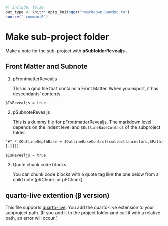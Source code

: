 ```r
#| include: false
out_type <- knitr::opts_knit$get("rmarkdown.pandoc.to")
source("_common.R")
```
# Make sub-project folder {#sec-make-revealjs-subproject-folder }

Make a note for the sub-project with **pSubfolderRevealjs** .



## Front Matter and Subnote

1. pFrontmatterRevealjs
    
    This is a qmd file that contains a Front Matter. When you export, it has descendants' contents.


`$IsRevealjs = true`


2. pSubnoteRevealjs

    This is a dummy file for pFrontmatterRevealjs. The markdown level depends on the indent level and `$OutlineBaseControl` of the subproject folder.

```
"#" * $OutlineDepthBase + $OutlineBaseControl(collect(ancestors,$Path)[-1]))
```
 
`$IsRevealjs = true`

3. Quote chunk code blocks

    You can chunk code blocks with a quote tag like the one below from a child note (pRChunk or pPChunk).
    <chunk:chunknotename>
 



## quarto-live extention (β version)
This file supports [quarto-live](https://r-wasm.github.io/quarto-live/).
You add the quarto-live extension to your subproject path.
(If you add it to the project folder and call it with a relative path, an error will occur.)



